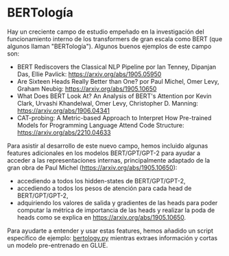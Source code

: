 <!--Copyright 2020 The HuggingFace Team. All rights reserved.

Licensed under the Apache License, Version 2.0 (the "License"); you may not use this file except in compliance with
the License. You may obtain a copy of the License at

http://www.apache.org/licenses/LICENSE-2.0

Unless required by applicable law or agreed to in writing, software distributed under the License is distributed on
an "AS IS" BASIS, WITHOUT WARRANTIES OR CONDITIONS OF ANY KIND, either express or implied. See the License for the
specific language governing permissions and limitations under the License.
-->

# BERTología

Hay un creciente campo de estudio empeñado en la investigación del funcionamiento interno de los transformers de gran escala como BERT
(que algunos llaman "BERTología"). Algunos buenos ejemplos de este campo son:


- BERT Rediscovers the Classical NLP Pipeline por Ian Tenney, Dipanjan Das, Ellie Pavlick:
  https://arxiv.org/abs/1905.05950
- Are Sixteen Heads Really Better than One? por Paul Michel, Omer Levy, Graham Neubig: https://arxiv.org/abs/1905.10650
- What Does BERT Look At? An Analysis of BERT's Attention por Kevin Clark, Urvashi Khandelwal, Omer Levy, Christopher D.
  Manning: https://arxiv.org/abs/1906.04341
- CAT-probing: A Metric-based Approach to Interpret How Pre-trained Models for Programming Language Attend Code Structure: https://arxiv.org/abs/2210.04633

Para asistir al desarrollo de este nuevo campo, hemos incluido algunas features adicionales en los modelos BERT/GPT/GPT-2 para
ayudar a acceder a las representaciones internas, principalmente adaptado de la gran obra de Paul Michel
(https://arxiv.org/abs/1905.10650):


- accediendo a todos los hidden-states de BERT/GPT/GPT-2,
- accediendo a todos los pesos de atención para cada head de BERT/GPT/GPT-2,
- adquiriendo los valores de salida y gradientes de las heads para poder computar la métrica de importancia de las heads y realizar la poda de heads como se explica
  en https://arxiv.org/abs/1905.10650.

Para ayudarte a entender y usar estas features, hemos añadido un script específico de ejemplo: [bertology.py](https://github.com/huggingface/transformers/tree/main/examples/research_projects/bertology/run_bertology.py) mientras extraes información y cortas un modelo pre-entrenado en
GLUE.
